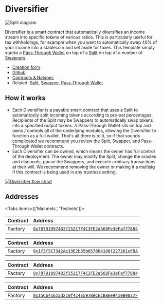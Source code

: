 
# Diversifier

![Split diagram](./img/diversifier_diagram.png)

Diversifier is a smart contract that automatically diversifies an income stream
into specific tokens of various ratios. This is particularly useful for tax
withholdings, for example when you want to automatically swap 40% of your income
into a stablecoin and set aside for taxes. This template simply stacks a
[Pass-Through Wallet](/core/pass-through) on top of a [Split](/core/split) on
top of a number of [Swappers](/core/swapper).

- [Creation form](https://app.splits.org/new/diversifier/)
- [Github](https://github.com/0xSplits/splits-diversifier)
- [Contracts & Natspec](https://github.com/0xSplits/splits-diversifier/tree/main/src)
- Related: [Split](/core/split), [Swapper](/core/swapper),
  [Pass-Through Wallet](/core/pass-through)

## How it works

- Each Diversifier is a payable smart contract that uses a Split to
  automatically split incoming tokens according to pre-set percentages.
  Recipients of the Split may be Swappers to automatically swap tokens into a
  specified output tokens. A Pass-Through Wallet sits on top and owns / controls
  all of the underlying modules, allowing the Diversifier to function as a full
  wallet. That's all there is to it, so if that sounds complicated we recommend
  you review the Split, Swapper, and Pass-Through Wallet contracts.
- Each Diversifier can be owned, which means the owner has full control of the
  deployment. The owner may modify the Split, change the oracles and discounts,
  pause the Swappers, and execute arbitrary transactions at their will. We
  recommend removing the owner or making it a multisig if this contract is being
  used in any trustless setting.

[![Diversifier flow chart](https://mermaid.ink/img/pako:eNqNk0lrwzAQhf-KUAm-xJDG2fChkM23QmlKe_FlYo-TAVky8jhpCPnvtZVuDmnoRct73zwhNDrKxKQoQ-n7fqyZWGEoFrRDW1JGaGPtjFh3OsdYC0GaOBRuKYTHW8zRC4W3hhK97m_1FSzBWmHpfePOzIzmCHJSh6augdRXofMVaZwbZWxj341m4_6k1wIY3_kmUFjKwR5-mCiIBtHoGjMzNkV7M63ExOi0lTdaLsez8XXqMrE3GE-GbRYSph0wGf0PmNEytU6fDmeDaH4VuswbBMFkPvXO5KmZ6uHU6TTvmSmzT7Zg-ew-QVm-bK2pNts3UApZ-P6DWBWKuKEbxG2c_IwJFYSa7y-d1R6KAm3_Dz341D-pdli_ZQZts66UXZmjzYHSul1dS8XStVosw3qZYgaV4ljWV6xRqNisDjqRIdsKu7IqUmBcEGws5DLMQJW1iimxsY_nL-B-wukD5E3qrQ?type=png)](https://mermaid.live/edit#pako:eNqNk0lrwzAQhf-KUAm-xJDG2fChkM23QmlKe_FlYo-TAVky8jhpCPnvtZVuDmnoRct73zwhNDrKxKQoQ-n7fqyZWGEoFrRDW1JGaGPtjFh3OsdYC0GaOBRuKYTHW8zRC4W3hhK97m_1FSzBWmHpfePOzIzmCHJSh6augdRXofMVaZwbZWxj341m4_6k1wIY3_kmUFjKwR5-mCiIBtHoGjMzNkV7M63ExOi0lTdaLsez8XXqMrE3GE-GbRYSph0wGf0PmNEytU6fDmeDaH4VuswbBMFkPvXO5KmZ6uHU6TTvmSmzT7Zg-ew-QVm-bK2pNts3UApZ-P6DWBWKuKEbxG2c_IwJFYSa7y-d1R6KAm3_Dz341D-pdli_ZQZts66UXZmjzYHSul1dS8XStVosw3qZYgaV4ljWV6xRqNisDjqRIdsKu7IqUmBcEGws5DLMQJW1iimxsY_nL-B-wukD5E3qrQ)

## Addresses

<Tabs items={['Mainnets', 'Testnets']}>

<Tab>

<Toggle title="Ethereum – 1">

| Contract | Address                                                                                                                      |
| :------- | :--------------------------------------------------------------------------------------------------------------------------- |
| Factory  | [`0x78791997483f25217F4C3FE2a568Fe3eFaf77884`](https://etherscan.io/address/0x78791997483f25217F4C3FE2a568Fe3eFaf77884#code) |

</Toggle>

<Toggle title="Base – 8453">

| Contract | Address                                                                                                                      |
| :------- | :--------------------------------------------------------------------------------------------------------------------------- |
| Factory  | [`0x1f3f5C7342Ae19E2b35b657864106f227201eF8A`](https://basescan.org/address/0x1f3f5C7342Ae19E2b35b657864106f227201eF8A#code) |

</Toggle>

</Tab>

<Tab>

<Toggle title="Goerli – 5">

| Contract | Address                                                                                                                             |
| :------- | :---------------------------------------------------------------------------------------------------------------------------------- |
| Factory  | [`0x78791997483f25217F4C3FE2a568Fe3eFaf77884`](https://goerli.etherscan.io/address/0x78791997483f25217F4C3FE2a568Fe3eFaf77884#code) |

</Toggle>

<Toggle title="Sepolia – 11155111">

| Contract | Address                                                                                                                              |
| :------- | :----------------------------------------------------------------------------------------------------------------------------------- |
| Factory  | [`0x15Cb41615d210f4c4E597BeCEcB8Ee9410B9837F`](https://sepolia.etherscan.io/address/0x15Cb41615d210f4c4E597BeCEcB8Ee9410B9837F#code) |

</Toggle>

</Tab>

</Tabs>

